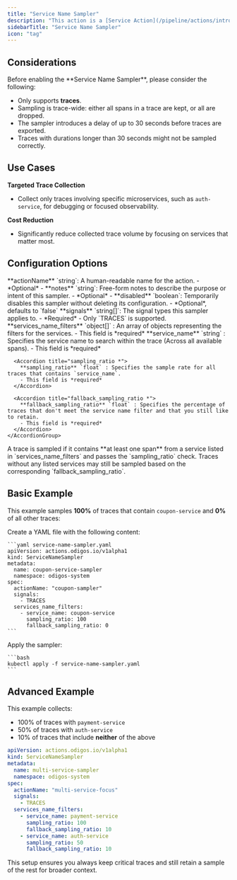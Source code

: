 ```yaml
---
title: "Service Name Sampler"
description: "This action is a [Service Action](/pipeline/actions/introduction#scope-categories) that samples traces based on the presence of specified services within a trace."
sidebarTitle: "Service Name Sampler"
icon: "tag"
---
```



<BetaWarning />

## Considerations

<Warning>
  Before enabling the **Service Name Sampler**, please consider the following:

  - Only supports **traces**.
  - Sampling is trace-wide: either all spans in a trace are kept, or all are dropped.
  - The sampler introduces a delay of up to 30 seconds before traces are exported.
  - Traces with durations longer than 30 seconds might not be sampled correctly.
</Warning>

## Use Cases

**Targeted Trace Collection**

- Collect only traces involving specific microservices, such as `auth-service`, for debugging or focused observability.

**Cost Reduction**

- Significantly reduce collected trace volume by focusing on services that matter most.

## Configuration Options

<AccordionGroup>
  <Accordion title="actionName">
    **actionName** `string`: A human-readable name for the action.
    - *Optional*
    - <AssumeNoMeaning />
  </Accordion>

  <Accordion title="notes">
    **notes** `string`: Free-form notes to describe the purpose or intent of this sampler.
    - *Optional*
    - <AssumeNoMeaning />
  </Accordion>

  <Accordion title="disabled">
    **disabled** `boolean`: Temporarily disables this sampler without deleting its configuration.
    - *Optional*, defaults to `false`
  </Accordion>

  <Accordion title="signals *">
    **signals** `string[]`: The signal types this sampler applies to.
    - *Required*
    - Only `TRACES` is supported.
  </Accordion>

  <Accordion title="services_name_filters *">
    **services_name_filters** `object[]` : An array of objects representing the filters for the services.
    - This field is *required*
    <AccordionGroup>
      <Accordion title="service_name *">
        **service_name** `string` : Specifies the service name to search within the trace (Across all available spans).
        - This field is *required*
      </Accordion>

      <Accordion title="sampling_ratio *">
        **sampling_ratio** `float` : Specifies the sample rate for all traces that contains `service_name`.
        - This field is *required*
      </Accordion>

      <Accordion title="fallback_sampling_ratio *">
        **fallback_sampling_ratio** `float` : Specifies the percentage of traces that don't meet the service name filter and that you still like to retain.
        - This field is *required*
      </Accordion>
    </AccordionGroup>
  </Accordion>
</AccordionGroup>

<Info>
  A trace is sampled if it contains **at least one span** from a service listed in `services_name_filters` and passes the `sampling_ratio` check. Traces without any listed services may still be sampled based on the corresponding `fallback_sampling_ratio`.
</Info>

## Basic Example

This example samples **100%** of traces that contain `coupon-service` and **0%** of all other traces:

<Steps>
  <Step>
    Create a YAML file with the following content:

    ```yaml service-name-sampler.yaml
    apiVersion: actions.odigos.io/v1alpha1
    kind: ServiceNameSampler
    metadata:
      name: coupon-service-sampler
      namespace: odigos-system
    spec:
      actionName: "coupon-sampler"
      signals:
        - TRACES
      services_name_filters:
        - service_name: coupon-service
          sampling_ratio: 100
          fallback_sampling_ratio: 0
    ```
  </Step>
  <Step>
    Apply the sampler:

    ```bash
    kubectl apply -f service-name-sampler.yaml
    ```
  </Step>
</Steps>

## Advanced Example

This example collects:
- 100% of traces with `payment-service`
- 50% of traces with `auth-service`
- 10% of traces that include **neither** of the above

```yaml advanced-service-name-sampler.yaml
apiVersion: actions.odigos.io/v1alpha1
kind: ServiceNameSampler
metadata:
  name: multi-service-sampler
  namespace: odigos-system
spec:
  actionName: "multi-service-focus"
  signals:
    - TRACES
  services_name_filters:
    - service_name: payment-service
      sampling_ratio: 100
      fallback_sampling_ratio: 10
    - service_name: auth-service
      sampling_ratio: 50
      fallback_sampling_ratio: 10
```

This setup ensures you always keep critical traces and still retain a sample of the rest for broader context.

